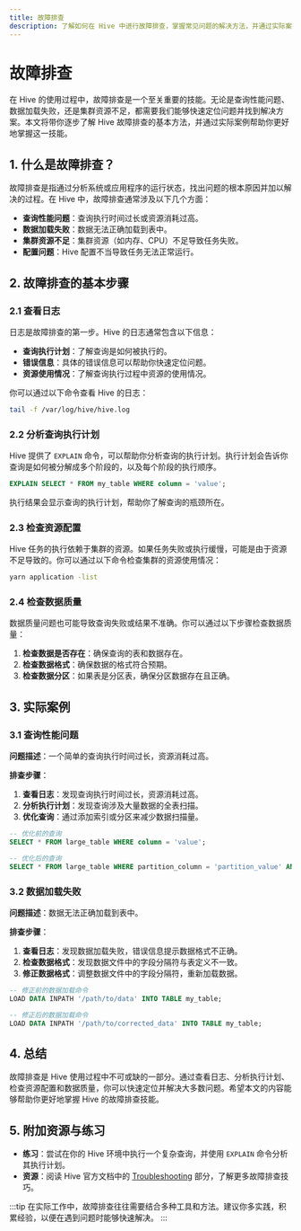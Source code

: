 ```yaml
---
title: 故障排查
description: 了解如何在 Hive 中进行故障排查，掌握常见问题的解决方法，并通过实际案例提升你的调优与监控技能。
---
```


# 故障排查

在 Hive 的使用过程中，故障排查是一个至关重要的技能。无论是查询性能问题、数据加载失败，还是集群资源不足，都需要我们能够快速定位问题并找到解决方案。本文将带你逐步了解 Hive 故障排查的基本方法，并通过实际案例帮助你更好地掌握这一技能。

## 1. 什么是故障排查？

故障排查是指通过分析系统或应用程序的运行状态，找出问题的根本原因并加以解决的过程。在 Hive 中，故障排查通常涉及以下几个方面：

- **查询性能问题**：查询执行时间过长或资源消耗过高。
- **数据加载失败**：数据无法正确加载到表中。
- **集群资源不足**：集群资源（如内存、CPU）不足导致任务失败。
- **配置问题**：Hive 配置不当导致任务无法正常运行。

## 2. 故障排查的基本步骤

### 2.1 查看日志

日志是故障排查的第一步。Hive 的日志通常包含以下信息：

- **查询执行计划**：了解查询是如何被执行的。
- **错误信息**：具体的错误信息可以帮助你快速定位问题。
- **资源使用情况**：了解查询执行过程中资源的使用情况。

你可以通过以下命令查看 Hive 的日志：

```bash
tail -f /var/log/hive/hive.log
```

### 2.2 分析查询执行计划

Hive 提供了 `EXPLAIN` 命令，可以帮助你分析查询的执行计划。执行计划会告诉你查询是如何被分解成多个阶段的，以及每个阶段的执行顺序。

```sql
EXPLAIN SELECT * FROM my_table WHERE column = 'value';
```

执行结果会显示查询的执行计划，帮助你了解查询的瓶颈所在。

### 2.3 检查资源配置

Hive 任务的执行依赖于集群的资源。如果任务失败或执行缓慢，可能是由于资源不足导致的。你可以通过以下命令检查集群的资源使用情况：

```bash
yarn application -list
```

### 2.4 检查数据质量

数据质量问题也可能导致查询失败或结果不准确。你可以通过以下步骤检查数据质量：

1. **检查数据是否存在**：确保查询的表和数据存在。
2. **检查数据格式**：确保数据的格式符合预期。
3. **检查数据分区**：如果表是分区表，确保分区数据存在且正确。

## 3. 实际案例

### 3.1 查询性能问题

**问题描述**：一个简单的查询执行时间过长，资源消耗过高。

**排查步骤**：

1. **查看日志**：发现查询执行时间过长，资源消耗过高。
2. **分析执行计划**：发现查询涉及大量数据的全表扫描。
3. **优化查询**：通过添加索引或分区来减少数据扫描量。

```sql
-- 优化前的查询
SELECT * FROM large_table WHERE column = 'value';

-- 优化后的查询
SELECT * FROM large_table WHERE partition_column = 'partition_value' AND column = 'value';
```

### 3.2 数据加载失败

**问题描述**：数据无法正确加载到表中。

**排查步骤**：

1. **查看日志**：发现数据加载失败，错误信息提示数据格式不正确。
2. **检查数据格式**：发现数据文件中的字段分隔符与表定义不一致。
3. **修正数据格式**：调整数据文件中的字段分隔符，重新加载数据。

```sql
-- 修正前的数据加载命令
LOAD DATA INPATH '/path/to/data' INTO TABLE my_table;

-- 修正后的数据加载命令
LOAD DATA INPATH '/path/to/corrected_data' INTO TABLE my_table;
```

## 4. 总结

故障排查是 Hive 使用过程中不可或缺的一部分。通过查看日志、分析执行计划、检查资源配置和数据质量，你可以快速定位并解决大多数问题。希望本文的内容能够帮助你更好地掌握 Hive 的故障排查技能。

## 5. 附加资源与练习

- **练习**：尝试在你的 Hive 环境中执行一个复杂查询，并使用 `EXPLAIN` 命令分析其执行计划。
- **资源**：阅读 Hive 官方文档中的 [Troubleshooting](https://cwiki.apache.org/confluence/display/Hive/Troubleshooting) 部分，了解更多故障排查技巧。

:::tip
在实际工作中，故障排查往往需要结合多种工具和方法。建议你多实践，积累经验，以便在遇到问题时能够快速解决。
:::